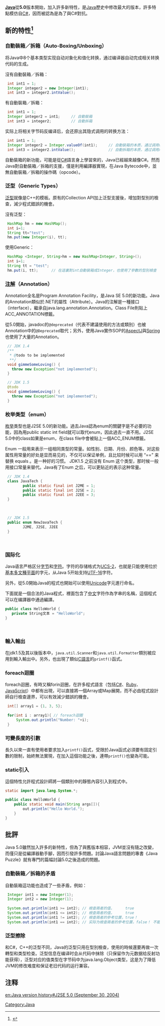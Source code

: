 {{expand|time=2010-09-27T00:01:10+00:00}}
{{noteTA
|G1=IT
|1=zh-hans:面向对象; zh-hant:物件導向;
|2=zh-hans:编程; zh-hant:程式設計;
|3=zh-hans:智能化; zh-hant:智慧型;
|4=zh-hans:指针; zh-hant:指標;
|5=zh-hans:引用; zh-hant:參照;
|6=zh-hans:接口; zh-hant:介面;
|7=zh-hans:太阳;zh-hk:太陽電腦;zh-tw:昇陽;
|8=zh-hans:接口; zh-tw:介面;
|9=zh-hans:调用; zh-tw:呼叫;
|10=zh-hans:代码; zh-tw:程式碼;
|11=zh-hans:远程; zh-tw:遠端;
}}

'''[[Java|Java]]'''從'''5.0'''版本開始，加入許多新特性，是[[Java|Java]]歷史中修改最大的版本，許多特點模仿自[[C_Sharp|C#]]，因而被認為是為了與C#對抗。

==新的特性<ref name="new_features">{{Cite web |url=http://docs.oracle.com/javase/1.5.0/docs/relnotes/features.html#lang |title=New Features and Enhancements J2SE 5.0 |accessdate=2013-05-14 |archive-date=2021-01-26 |archive-url=https://web.archive.org/web/20210126105947/https://docs.oracle.com/javase/1.5.0/docs/relnotes/features.html#lang |dead-url=no }}</ref>==
===自動裝箱／拆箱（Auto-Boxing/Unboxing）===
将Java中8个基本类型实现自动对象化和值化转换，通过编译器自动完成相关转换代码的生成。

沒有自動裝箱／拆箱：
<syntaxhighlight lang="java">
 int int1 = 1;
 Integer integer2 = new Integer(int1);
 int int3 = integer2.intValue();
</syntaxhighlight>

有自動裝箱／拆箱：
<syntaxhighlight lang="java">
 int int1 = 1;
 Integer integer2 = int1;     // 自動裝箱 
 int int3 = integer2;         // 自動拆箱
</syntaxhighlight>

实际上将相关字节码反编译后，会还原出其隐式调用的转换方法：
<syntaxhighlight lang="java">
 int int1 = 1;
 Integer integer2 = Integer.valueOf(int1);     // 自動裝箱的本质，通过调用valueOf将值对象化
 int int3 = integer2.intValue();               // 自動拆箱的本质，通过调用xxxValue将对象值化
</syntaxhighlight>自動裝箱的新功能，可能是從[[C＃|C#]]語言身上學習來的，Java已經越來越像C#。然而Java對自動裝箱／拆箱的支援，僅是利用編譯器實現，在Java Bytecode中，並無自動裝箱／拆箱的操作碼（opcode）。

=== 泛型（Generic Types） ===
[[泛型编程|泛型]]就像是C++的模板。原有的Collection API加上泛型支援後，增加對型別的檢查，減少程式錯誤的機會。

沒有泛型：
<syntaxhighlight lang="java">
 HashMap hm = new HashMap();
 int i=1;
 String tt="test";
 hm.put(new Integer(i), tt);
</syntaxhighlight>

使用Generic：
<syntaxhighlight lang="java">
 HashMap <Integer, String>hm = new HashMap<Integer, String>();
 int i=1;
 String tt = "test";
 hm.put(i, tt);      // 在這裏對int自動裝箱成Integer，也使用了參數的型別檢查
</syntaxhighlight>

=== [[Java注解|注解]]（Annotation） ===
Annotation全名是Program Annotation Facility，是Java SE 5.0的新功能。Java的Annotation類似於.NET的屬性（Attribute）。Java的注解是一種接口（interface），繼承自java.lang.annotation.Annotation。Class File則貼上ACC_ANNOTATION標籤。

從5.0開始，javadoc的<code>@deprecated</code>（代表不建議使用的方法或類別）也被Annotation中的<code>@Deprecated</code>取代；另外，使用Java實作SOP的[[AspectJ|AspectJ]]與[[Spring_Framework|Spring]]也使用了大量的Annotation。

<syntaxhighlight lang="java">
 // JDK 1.4
 /**
  * @todo to be implemented
  **/
 void gimmeSomeLoving() {
   throw new Exception("not implemented");
 }
</syntaxhighlight>

<syntaxhighlight lang="java">
 // JDK 1.5
 @todo 
 void gimmeSomeLoving() {
   throw new Exception("not implemented");
 }
</syntaxhighlight>

=== 枚举类型（enum） ===
[[枚举|枚举]]类型也是J2SE 5.0的新功能。過去Java認為enum的關鍵字是不必要的功能，因為用public static int field就可以取代enum，因此過去一直不用。J2SE 5.0中的class如果是enum，在class file中會被貼上一個ACC_ENUM標籤。

Enum 一般用来表示一组相同类型的常量。如性别、日期、月份、颜色等。对这些属性用常量的好处是显而易见的，不仅可以保证单例，且比较时候可以用 “==” 来替换 equals 。是一种好的习惯。 JDK1.5 之前没有 Enum 这个类型，那时候一般用接口常量来替代。Java有了Enum 之后，可以更贴近的表示这种常量。
<syntaxhighlight lang="java">
 // JDK 1.4
 class JavaTech {
        public static final int J2ME = 1;
        public static final int J2SE = 2;
        public static final int J2EE = 3;
 }
</syntaxhighlight>
<br/>
<syntaxhighlight lang="java">
 // JDK 1.5
 public enum NewJavaTech {
        J2ME, J2SE, J2EE
 }
</syntaxhighlight>
<br/>

=== 国际化 ===
Java语言严格区分[[字节|字节]]和[[字符|字符]]。字符的存储格式为[[UCS-2|UCS-2]]，也就是只能使用位於[[基本多文種平面|基本多文種平面]]的字元，从Java 5开始支持[[UTF-16|UTF-16]]字符。

另外，從5.0開始Java的程式也開始可以使用[[Unicode|Unicode]]字元進行命名。

下面就是一個合法的Java程式，裡面包含了[[汉语|中文]]字符作為字串的名稱，這個程式可以在编譯器中通過編譯。

<syntaxhighlight lang="java">
public class HelloWorld {
   private String文本 = "HelloWorld";
}
</syntaxhighlight>
<br/>

=== 輸入輸出 ===
在jdk1.5及其以後版本中，<code>java.util.Scanner</code>和<code>java.util.Formatter</code>類別被应用到輸入輸出中。另外，也出現了類似[[C語言|C語言]]的<code>printf()</code>函式。

=== foreach迴圈 ===
foreach迴圈，有時又稱forin迴圈，在許多程式語言（包括[[C_Sharp|C#]]、[[Ruby|Ruby]]、[[JavaScript|JavaScript]]）中都有出現，可以直接將一個Array或Map展開，而不必由程式設計師自行檢查邊界，可以有效減少錯誤的機會。
<syntaxhighlight lang='Java'>
 int[] array1 = {1, 3, 5};
 
 for(int i : array1){ // foreach迴圈
     System.out.println("Number: "+i);
 }
</syntaxhighlight>

=== 可變長度的引數 ===
長久以來一直有使用者要求加入<code>printf()</code>函式，受限於Java函式必須要有固定引數的限制，始終無法實現，在加入這個功能之後，連帶<code>printf()</code>也變為可能。

=== static引入 ===
這個特性允許程式設計師將一個類別中的靜態內容引入到程式中。

<syntaxhighlight lang="java">
static import java.lang.System.*;

public class HelloWorld {
    public static void main(String args[]){
        out.println("Hello World.");
    }
}
</syntaxhighlight>

== 批評 ==
Java 5.0雖然加入許多的新特性，但為了與舊版本相容，JVM並沒有隨之改變，而僅只是從編譯器動手腳，因而引發許多問題。討論Java語言問題的專書《Java Puzzle》就有專門的篇幅討論5.0之後造成的問題。

=== 自動裝箱／拆箱的矛盾 ===
自動裝箱這功能也造成了一些矛盾，例如：

<syntaxhighlight lang="java">
 Integer int1 = new Integer(1);
 Integer int2 = new Integer(1);
 
 System.out.println(int1 >= int2); // 檢查兩者的值，     true
 System.out.println(int1 <= int2); // 檢查兩者的值，     true
 System.out.println(int1 != int2); // 檢查兩者的參考位置，true！
 System.out.println(int1 == int2); // 实际为檢查兩者的參考位置，false！ 不能认为这是int值类型间的对比，此时还没有发生自动拆箱行为。
</syntaxhighlight>

=== 泛型擦除 ===
和C#，C++的泛型不同，Java的泛型只用在型別檢查，使用的時候還要再做一次轉型和类型检查。泛型信息在编译时会从代码中抹除（只保留作为元数据给反射功能获得），泛型对应的值类型在字节码中为java.lang.Object类型，这是为了降低JVM的修改难度和保证老旧代码的运行兼容。

== 注释 ==
{{Reflist|2}}

{{Java (Sun)}}
{{Sun Microsystems}}
{{程序设计语言|Java}}

[[Category:Java|Category:Java]]

[[en:Java_version_history#J2SE_5.0_(September_30,_2004)|en:Java version history#J2SE 5.0 (September 30, 2004)]]
